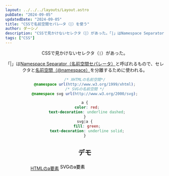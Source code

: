 ```yaml
---
layout: ../../../layouts/Layout.astro
pubDate: "2024-09-05"
updatedDate: "2024-09-05"
title: "CSSで名前空間セパレ―タ（|）を使う"
author: ダーシノ
description: "CSSで見かけないセレクタ（|）があった。「|」はNamespace Separator（名前空間セパレータ）と呼ばれるもので、セレクタと名前空間（@namespace）を分離するために使われる。"
tags: ["CSS"]
---
```



<Header {...frontmatter} />

CSSで見かけないセレクタ（`|`）があった。

「|」は[Namespace Separator（名前空間セパレータ）](https://developer.mozilla.org/en-US/docs/Web/CSS/Namespace_separator)と呼ばれるもので、セレクタと[名前空間（@namespace）](https://developer.mozilla.org/ja/docs/Web/CSS/@namespace)を分離するために使われる。

```css
/* XHTMLの名前空間*/
@namespace url(http://www.w3.org/1999/xhtml);
/* SVGの名前空間 */
@namespace svg url(http://www.w3.org/2000/svg);

a {
  color: red;
  text-decoration: underline dashed;
}
svg|a {
  fill: green;
  text-decoration: underline solid;
}
```


## デモ

<section id="demo">
  <a href="#">HTMLのa要素</a>
  <svg width="250px" viewBox="0 0 250 25" xmlns="http://www.w3.org/2000/svg">
    <a href="#">
      <text x="0" y="20">SVGのa要素</text>
    </a>
  </svg>
</section>

<style>{`
@namespace url(http://www.w3.org/1999/xhtml);
@namespace svg url('http://www.w3.org/2000/svg');


#demo {
  a {
    color: red;
    text-decoration: underline dashed;
  }
  svg|a {
    fill: green;
    text-decoration: underline solid;
  }
}
`}</style>
